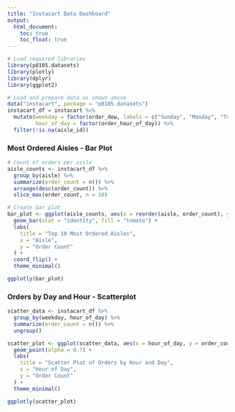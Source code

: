 ```yaml
---
title: "Instacart Data Dashboard"
output: 
  html_document:
    toc: true
    toc_float: true
---
```



```r
# Load required libraries
library(p8105.datasets)
library(plotly)
library(dplyr)
library(ggplot2)

# Load and prepare data as shown above
data("instacart", package = "p8105.datasets")
instacart_df = instacart %>%
  mutate(weekday = factor(order_dow, labels = c("Sunday", "Monday", "Tuesday", "Wednesday", "Thursday", "Friday", "Saturday")),
         hour_of_day = factor(order_hour_of_day)) %>%
  filter(!is.na(aisle_id))
```

### Most Ordered Aisles - Bar Plot
```r

# Count of orders per aisle
aisle_counts <- instacart_df %>%
  group_by(aisle) %>%
  summarize(order_count = n()) %>%
  arrange(desc(order_count)) %>%
  slice_max(order_count, n = 10)

# Create bar plot
bar_plot <- ggplot(aisle_counts, aes(x = reorder(aisle, order_count), y = order_count)) +
  geom_bar(stat = "identity", fill = "tomato") +
  labs(
    title = "Top 10 Most Ordered Aisles",
    x = "Aisle",
    y = "Order Count"
  ) +
  coord_flip() +
  theme_minimal()

ggplotly(bar_plot)
```


### Orders by Day and Hour - Scatterplot
```r
scatter_data <- instacart_df %>%
  group_by(weekday, hour_of_day) %>%
  summarize(order_count = n()) %>%
  ungroup()

scatter_plot <- ggplot(scatter_data, aes(x = hour_of_day, y = order_count, color = weekday)) +
  geom_point(alpha = 0.7) +
  labs(
    title = "Scatter Plot of Orders by Hour and Day",
    x = "Hour of Day",
    y = "Order Count"
  ) +
  theme_minimal()

ggplotly(scatter_plot)
```





